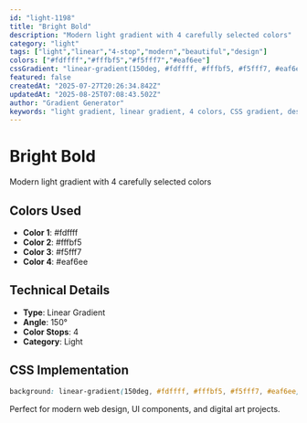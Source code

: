 ```yaml
---
id: "light-1198"
title: "Bright Bold"
description: "Modern light gradient with 4 carefully selected colors"
category: "light"
tags: ["light","linear","4-stop","modern","beautiful","design"]
colors: ["#fdffff","#fffbf5","#f5fff7","#eaf6ee"]
cssGradient: "linear-gradient(150deg, #fdffff, #fffbf5, #f5fff7, #eaf6ee)"
featured: false
createdAt: "2025-07-27T20:26:34.842Z"
updatedAt: "2025-08-25T07:08:43.502Z"
author: "Gradient Generator"
keywords: "light gradient, linear gradient, 4 colors, CSS gradient, design, #fdffff, #fffbf5, #f5fff7, #eaf6ee"
---
```


# Bright Bold

Modern light gradient with 4 carefully selected colors

## Colors Used
- **Color 1**: #fdffff
- **Color 2**: #fffbf5
- **Color 3**: #f5fff7
- **Color 4**: #eaf6ee

## Technical Details
- **Type**: Linear Gradient
- **Angle**: 150°
- **Color Stops**: 4
- **Category**: Light

## CSS Implementation
```css
background: linear-gradient(150deg, #fdffff, #fffbf5, #f5fff7, #eaf6ee);
```

Perfect for modern web design, UI components, and digital art projects.

